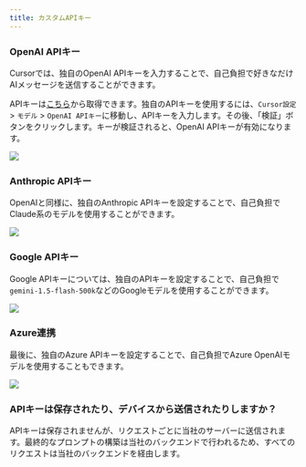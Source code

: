 ```yaml
---
title: カスタムAPIキー
---
```



### OpenAI APIキー

Cursorでは、独自のOpenAI APIキーを入力することで、自己負担で好きなだけAIメッセージを送信することができます。

APIキーは[こちら](https://platform.openai.com/account/api-keys)から取得できます。独自のAPIキーを使用するには、`Cursor設定` > `モデル` > `OpenAI APIキー`に移動し、APIキーを入力します。その後、「検証」ボタンをクリックします。キーが検証されると、OpenAI APIキーが有効になります。

<Frame>
  <img src="/images/misc/openai-api.png" />
</Frame>

### Anthropic APIキー

OpenAIと同様に、独自のAnthropic APIキーを設定することで、自己負担でClaude系のモデルを使用することができます。

<Frame>
  <img src="/images/misc/anthropic-api.png" />
</Frame>

### Google APIキー

Google APIキーについては、独自のAPIキーを設定することで、自己負担で`gemini-1.5-flash-500k`などのGoogleモデルを使用することができます。

<Frame>
  <img src="/images/misc/google-api.png" />
</Frame>

### Azure連携

最後に、独自のAzure APIキーを設定することで、自己負担でAzure OpenAIモデルを使用することもできます。

<Frame>
  <img src="/images/misc/azure-api.png" />
</Frame>


### APIキーは保存されたり、デバイスから送信されたりしますか？

APIキーは保存されませんが、リクエストごとに当社のサーバーに送信されます。最終的なプロンプトの構築は当社のバックエンドで行われるため、すべてのリクエストは当社のバックエンドを経由します。
